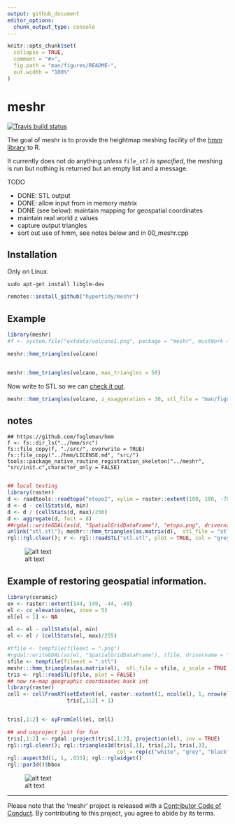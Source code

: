 ```yaml
---
output: github_document
editor_options: 
  chunk_output_type: console
---
```


<!-- README.md is generated from README.Rmd. Please edit that file -->

```r
knitr::opts_chunk$set(
  collapse = TRUE,
  comment = "#>",
  fig.path = "man/figures/README-",
  out.width = "100%"
)
```

# meshr

<!-- badges: start -->
[![Travis build status](https://travis-ci.org/hypertidy/meshr.svg?branch=master)](https://travis-ci.org/hypertidy/meshr)
<!-- badges: end -->

The goal of meshr is to provide the heightmap meshing facility of the [hmm library](https://github.com/fogleman/hmm) to R. 

It currently does not do anything *unless `file_stl` is specified*, the meshing is run but nothing is returned but an empty list and a message. 

TODO

- DONE: STL output
- DONE: allow input from in memory matrix
- DONE (see below): maintain mapping for geospatial coordinates
- maintain real world z values
- capture output triangles
- sort out use of hmm, see notes below and in 00_meshr.cpp

## Installation

Only on Linux. 

```
sudo apt-get install libglm-dev
```

```R
remotes::install_github("hypertidy/meshr")
```

## Example


```r
library(meshr)
#f <- system.file("extdata/volcano1.png", package = "meshr", mustWork = TRUE)

meshr::hmm_triangles(volcano)


meshr::hmm_triangles(volcano, max_triangles = 50)
```

Now write to STL so we can [check it out](https://github.com/hypertidy/meshr/blob/master/man/figures/volcano1.stl). 



```r
meshr::hmm_triangles(volcano, z_exaggeration = 30, stl_file = "man/figures/volcano1.stl")
```
## notes

```
## https://github.com/fogleman/hmm
f <- fs::dir_ls("../hmm/src")
fs::file_copy(f, "./src/", overwrite = TRUE)
fs::file_copy("../hmm/LICENSE.md", "src/")
tools::package_native_routine_registration_skeleton("../meshr", "src/init.c",character_only = FALSE)


```

```r
## local testing
library(raster)
d <- raadtools::readtopo("etopo2", xylim = raster::extent(100, 180, -70, -30))
d <- d - cellStats(d, min)
d <- d / (cellStats(d, max)/256)
d <- aggregate(d, fact = 8)
##rgdal::writeGDAL(as(d, "SpatialGridDataFrame"), "etopo.png", drivername = "PNG")
unlink("stl.stl"); meshr:::hmm_triangles(as.matrix(d),  stl_file = "stl.stl")
rgl::rgl.clear(); r <- rgl::readSTL("stl.stl", plot = TRUE, col = "grey", lit = TRUE); rgl::aspect3d(1, 1, .2); rgl::rglwidget()
```

![alt text][topo]



## Example of restoring geospatial information. 

```r
library(ceramic)
ex <- raster::extent(144, 149, -44, -40)
el <- cc_elevation(ex, zoom = 5)
el[el < 1] <- NA

el <- el - cellStats(el, min)
el <- el / (cellStats(el, max)/255)

#tfile <- tempfile(fileext = ".png")
#rgdal::writeGDAL(as(el, "SpatialGridDataFrame"), tfile, drivername = "PNG")
sfile <- tempfile(fileext = ".stl")
meshr:::hmm_triangles(as.matrix(el),  stl_file = sfile, z_scale = TRUE)
tris <- rgl::readSTL(sfile, plot = FALSE)
## now re-map geographic coordinates back int
library(raster)
cell <- cellFromXY(setExtent(el, raster::extent(1, ncol(el), 1, nrow(el))), 
                   tris[,1:2] + 1)


tris[,1:2] <- xyFromCell(el, cell)

## and unproject just for fun
tris[,1:2] <- rgdal::project(tris[,1:2], projection(el), inv = TRUE)
rgl::rgl.clear(); rgl::triangles3d(tris[,1], tris[,2], tris[,3], 
                                   col = rep(c("white", "grey", "black", "darkgrey"), each = 3));
rgl::aspect3d(1, 1, .035); rgl::rglwidget()
rgl::par3d()$bbox


```

![alt text][geo_triangles]



---
 Please note that the 'meshr' project is released with a
  [Contributor Code of Conduct](https://github.com/hypertidy/meshr/blob/master/CODE_OF_CONDUCT.md).
  By contributing to this project, you agree to abide by its terms.
  



[topo]: man/figures/topo.png "Etopo2 / 8 as 77053 triangles in 38861 points"
[geo_triangles]: man/figures/geo_triangles.png "Tasmania triangulated in longlat"
